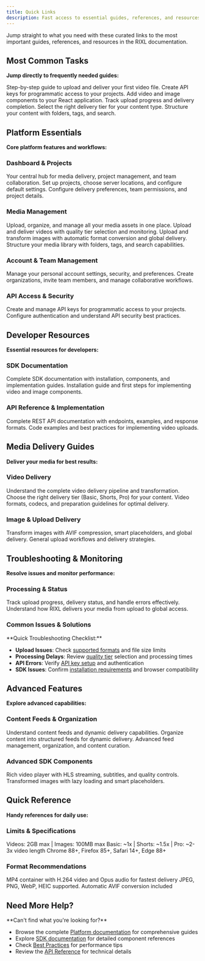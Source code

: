 ```yaml
---
title: Quick Links
description: Fast access to essential guides, references, and resources for RIXL platform and SDK usage.
---
```



Jump straight to what you need with these curated links to the most important guides, references, and resources in the RIXL documentation.

## Most Common Tasks

**Jump directly to frequently needed guides:**

<Columns cols={3}>
  <Card
    title="Upload Your First Video"
    href="/platform/dashboard/media/upload-videos"
    icon="video"
  >
    Step-by-step guide to upload and deliver your first video file.
  </Card>
  <Card
    title="Generate API Keys"
    href="/platform/dashboard/api-keys"
    icon="key"
  >
    Create API keys for programmatic access to your projects.
  </Card>
  <Card
    title="Install React SDK"
    href="/sdk/getting-started/installation"
    icon="download"
  >
    Add video and image components to your React application.
  </Card>
  <Card
    title="Monitor Processing Status"
    href="/platform/uploads/videos/monitoring-status"
    icon="monitor"
  >
    Track upload progress and delivery completion.
  </Card>
  <Card
    title="Choose Quality Tiers"
    href="/platform/uploads/videos/quality-tiers"
    icon="settings"
  >
    Select the right delivery tier for your content type.
  </Card>
  <Card
    title="Organize Media Library"
    href="/platform/dashboard/media/organize-media"
    icon="folder-open"
  >
    Structure your content with folders, tags, and search.
  </Card>
</Columns>

## Platform Essentials

**Core platform features and workflows:**

### Dashboard & Projects

<Columns cols={3}>
  <Card
    title="Dashboard Overview"
    href="/platform/dashboard/overview"
    icon="layout-dashboard"
  >
    Your central hub for media delivery, project management, and team collaboration.
  </Card>
  <Card
    title="Create Your First Project"
    href="/platform/dashboard/projects/overview"
    icon="folder-plus"
  >
    Set up projects, choose server locations, and configure default settings.
  </Card>
  <Card
    title="Project Settings"
    href="/platform/dashboard/projects/project-settings"
    icon="settings"
  >
    Configure delivery preferences, team permissions, and project details.
  </Card>
</Columns>

### Media Management

<Columns cols={3}>
  <Card
    title="Media Library Overview"
    href="/platform/dashboard/media/overview"
    icon="library"
  >
    Upload, organize, and manage all your media assets in one place.
  </Card>
  <Card
    title="Upload Videos"
    href="/platform/dashboard/media/upload-videos"
    icon="video"
  >
    Upload and deliver videos with quality tier selection and monitoring.
  </Card>
  <Card
    title="Upload Images"
    href="/platform/dashboard/media/upload-images"
    icon="image"
  >
    Upload and transform images with automatic format conversion and global delivery.
  </Card>
  <Card
    title="Organize Media"
    href="/platform/dashboard/media/organize-media"
    icon="folder-open"
  >
    Structure your media library with folders, tags, and search capabilities.
  </Card>
</Columns>

### Account & Team Management

<Columns cols={2}>
  <Card
    title="Account Overview"
    href="/platform/account-teams/overview"
    icon="user"
  >
    Manage your personal account settings, security, and preferences.
  </Card>
  <Card
    title="Organizations & Teams"
    href="/platform/account-teams/organizations-overview"
    icon="users"
  >
    Create organizations, invite team members, and manage collaborative workflows.
  </Card>
</Columns>

### API Access & Security

<Columns cols={2}>
  <Card
    title="Generate API Keys"
    href="/platform/dashboard/api-keys"
    icon="key"
  >
    Create and manage API keys for programmatic access to your projects.
  </Card>
  <Card
    title="API Access Setup"
    href="/platform/api-documentation/create-key"
    icon="shield"
  >
    Configure authentication and understand API security best practices.
  </Card>
</Columns>

## Developer Resources

**Essential resources for developers:**

### SDK Documentation

<Columns cols={2}>
  <Card
    title="Video SDK for React"
    href="/sdk/getting-started"
    icon="layers"
  >
    Complete SDK documentation with installation, components, and implementation guides.
  </Card>
  <Card
    title="Getting Started with SDK"
    href="/sdk/getting-started/overview"
    icon="book-open"
  >
    Installation guide and first steps for implementing video and image components.
  </Card>
</Columns>

### API Reference & Implementation

<Columns cols={2}>
  <Card
    title="API Reference"
    href="/platform/api-documentation/overview"
    icon="code"
  >
    Complete REST API documentation with endpoints, examples, and response formats.
  </Card>
  <Card
    title="Upload Implementation"
    href="/platform/uploads/videos/upload-implementation"
    icon="upload"
  >
    Code examples and best practices for implementing video uploads.
  </Card>
</Columns>

## Media Delivery Guides

**Deliver your media for best results:**

### Video Delivery

<Columns cols={3}>
  <Card
    title="Video Delivery Guide"
    href="/platform/uploads/videos-guide"
    icon="video"
  >
    Understand the complete video delivery pipeline and transformation.
  </Card>
  <Card
    title="Quality Tiers"
    href="/platform/uploads/videos/quality-tiers"
    icon="settings"
  >
    Choose the right delivery tier (Basic, Shorts, Pro) for your content.
  </Card>
  <Card
    title="Supported Formats"
    href="/platform/uploads/videos/supported-formats"
    icon="file-video"
  >
    Video formats, codecs, and preparation guidelines for optimal delivery.
  </Card>
</Columns>

### Image & Upload Delivery

<Columns cols={2}>
  <Card
    title="Image Transformation"
    href="/platform/uploads/images"
    icon="image"
  >
    Transform images with AVIF compression, smart placeholders, and global delivery.
  </Card>
  <Card
    title="Upload & Delivery Overview"
    href="/platform/uploads/overview"
    icon="upload"
  >
    General upload workflows and delivery strategies.
  </Card>
</Columns>

## Troubleshooting & Monitoring

**Resolve issues and monitor performance:**

### Processing & Status

<Columns cols={2}>
  <Card
    title="Monitor Delivery Status"
    href="/platform/uploads/videos/monitoring-status"
    icon="monitor"
  >
    Track upload progress, delivery status, and handle errors effectively.
  </Card>
  <Card
    title="Delivery Pipeline"
    href="/platform/uploads/videos-guide"
    icon="git-branch"
  >
    Understand how RIXL delivers your media from upload to global access.
  </Card>
</Columns>

### Common Issues & Solutions

<Callout type="info">
  **Quick Troubleshooting Checklist:**

  - **Upload Issues**: Check [supported formats](/platform/uploads/videos/supported-formats) and file size limits
  - **Processing Delays**: Review [quality tier](/platform/uploads/videos/quality-tiers) selection and processing times
  - **API Errors**: Verify [API key setup](/platform/dashboard/api-keys) and authentication
  - **SDK Issues**: Confirm [installation requirements](/sdk/getting-started/installation) and browser compatibility
</Callout>

## Advanced Features

**Explore advanced capabilities:**

### Content Feeds & Organization

<Columns cols={2}>
  <Card
    title="Feeds Overview"
    href="/platform/dashboard/feeds/overview"
    icon="rss"
  >
    Understand content feeds and dynamic delivery capabilities.
  </Card>
  <Card
    title="Create Content Feeds"
    href="/platform/dashboard/feeds/create-feed"
    icon="plus"
  >
    Organize content into structured feeds for dynamic delivery.
  </Card>
  <Card
    title="Manage Feeds"
    href="/platform/dashboard/feeds/manage-feeds"
    icon="list"
  >
    Advanced feed management, organization, and content curation.
  </Card>
</Columns>

### Advanced SDK Components

<Columns cols={2}>
  <Card
    title="Video Component"
    href="/sdk/video-component"
    icon="video"
  >
    Rich video player with HLS streaming, subtitles, and quality controls.
  </Card>
  <Card
    title="Image Component"
    href="/sdk/image-component"
    icon="image"
  >
    Transformed images with lazy loading and smart placeholders.
  </Card>
</Columns>

## Quick Reference

**Handy references for daily use:**

### Limits & Specifications

<Columns cols={3}>
  <Card title="File Size Limits" icon="hard-drive">
    Videos: 2GB max | Images: 100MB max
  </Card>
  <Card title="Delivery Times" icon="clock">
    Basic: ~1x | Shorts: ~1.5x | Pro: ~2-3x video length
  </Card>
  <Card title="Browser Support" icon="monitor">
    Chrome 88+, Firefox 85+, Safari 14+, Edge 88+
  </Card>
</Columns>

### Format Recommendations

<Columns cols={2}>
  <Card title="Recommended Video Format" icon="video">
    MP4 container with H.264 video and Opus audio for fastest delivery
  </Card>
  <Card title="Recommended Image Formats" icon="image">
    JPEG, PNG, WebP, HEIC supported. Automatic AVIF conversion included
  </Card>
</Columns>

## Need More Help?

<Callout type="tip">
  **Can't find what you're looking for?**

  - Browse the complete [Platform documentation](/platform) for comprehensive guides
  - Explore [SDK documentation](/sdk/getting-started) for detailed component references
  - Check [Best Practices](/getting-started/best-practices) for performance tips
  - Review the [API Reference](/platform/api-documentation/overview) for technical details
</Callout>
